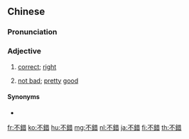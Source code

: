 {{also|不错}}
==Chinese==
{{zh-forms|s=不错}}

===Pronunciation===
{{zh-pron
|m=不cuò
|c=bat1 co3
|ma=zh-búcuò.ogg
|cat=a
}}

===Adjective===
{{zh-adj}}

# [[correct]]; [[right]]
# {{lb|zh|colloquial}} [[not bad]]; [[pretty]] [[good]]

====Synonyms====
* {{sense|not bad}}
{{zh-dial}}

[[fr:不錯]]
[[ko:不錯]]
[[hu:不錯]]
[[mg:不錯]]
[[nl:不錯]]
[[ja:不錯]]
[[fi:不錯]]
[[th:不錯]]
